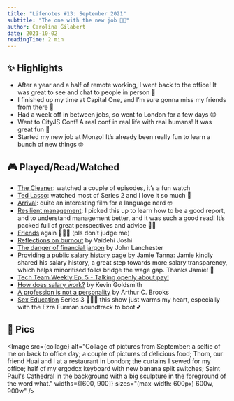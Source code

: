 ```yaml
---
title: "Lifenotes #13: September 2021"
subtitle: "The one with the new job 💼✨"
author: Carolina Gilabert
date: 2021-10-02
readingTime: 2 min
---
```



## ✨ Highlights

- After a year and a half of remote working, I went back to the office! It was great to see and chat to people in person 💛
- I finished up my time at Capital One, and I’m sure gonna miss my friends from there 🥺
- Had a week off in between jobs, so went to London for a few days 😌
- Went to CityJS Conf! A real conf in real life with real humans! It was great fun 🎉
- Started my new job at Monzo! It’s already been really fun to learn a bunch of new things 🤓

## 🎮 Played/Read/Watched

- [The Cleaner](https://www.imdb.com/title/tt12994356): watched a couple of episodes, it’s a fun watch
- [Ted Lasso](https://www.imdb.com/title/tt10986410): watched most of Series 2 and I love it so much 💛
- [Arrival](https://www.imdb.com/title/tt2543164): quite an interesting film for a language nerd 🤓
- [Resilient management](https://abookapart.com/products/resilient-management): I picked this up to learn how to be a good report, and to understand management better, and it was such a good read! It’s packed full of great perspectives and advice 🙌🏼
- [Friends](https://www.imdb.com/title/tt0108778) again 🙇🏼‍♀️ (pls don’t judge me)
- [Reflections on burnout](https://medium.com/@vaidehijoshi/reflections-on-burnout-bea0ebf87b9) by Vaidehi Joshi
- [The danger of financial jargon](https://www.newyorker.com/magazine/2014/08/04/money-talks-6) by John Lanchester
- [Providing a public salary history page](https://www.jvt.me/posts/2021/09/09/public-salary-history/) by Jamie Tanna: Jamie kindly shared his salary history, a great step towards more salary transparency, which helps minoritised folks bridge the wage gap. Thanks Jamie! 💛
- [Tech Team Weekly Ep. 5 - Talking openly about pay!](https://youtu.be/-vbsOVkmIHk)
- [How does salary work?](https://youtu.be/tVODGGocE6s) by Kevin Goldsmith
- [A profession is not a personality](https://www.theatlantic.com/family/archive/2021/09/self-objectification-work/620246/) by Arthur C. Brooks
- [Sex Education](https://www.imdb.com/title/tt7767422) Series 3 🥺💛🌈 this show just warms my heart, especially with the Ezra Furman soundtrack to boot 💕

## 📸 Pics

<Image
  src={collage}
  alt="Collage of pictures from September: a selfie of me on back to office day; a couple of pictures of delicious food; Thom, our friend Huai and I at a restaurant in London; the curtains I sewed for my office; half of my ergodox keyboard with new banana split switches; Saint Paul's Cathedral in the background with a big sculpture in the foreground of the word what."
  widths={[600, 900]}
  sizes="(max-width: 600px) 600w, 900w"
/>
